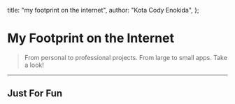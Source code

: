 
  title: "my footprint on the internet",
  author: "Kota Cody Enokida",
};

# My Footprint on the Internet

<BlockQuote>
  From personal to professional projects. From large to small apps. Take a look!
</BlockQuote>

<Project
  src="/projects/c3ai.png"
  bgSrc="/projects/project-background-1.jpg"
  alt="c3 ai"
  projectTitle="C3.AI"
  role="Software Engineer, UI Platform"
  description="C3.ai provides enterprise AI software solutions for various industries. I had a chance to contribute to the Component Library and build production ready visualization tools."
  technologies="React, Redux, Apache ECharts"
  url="https://c3.ai"
/>

<Project
  src="/projects/airswap.png"
  bgSrc="/projects/project-background-2.jpg"
  alt="Airswap"
  projectTitle="Airswap"
  role="Opensource Developer"
  description="Airswap is the original trustless OTC and RFQ token trading network on the Ethereum Blockchain. I had the priviledge to be one of the first contributors and built reusable components on the brand new Web App."
  technologies="React, web3.js, ethers.js"
  url="https://airswap.io"
  githubUrl="https://github.com/airswap/airswap-web"
/>

<Project
  src="/projects/ziptips.png"
  bgSrc="/projects/project-background-3.jpg"
  alt="Swifttips website"
  projectTitle="SwiftTips"
  role="Fullstack Engineer"
  description="SwiftTips is a learn and earn platform for learning the Swift programming langauge. I designed and engineered the landing page. I also developed logic for the earn program for developers."
  technologies="Figma, React, Express, MongoDB"
  url="https://www.swifttips.co/"
/>

<Project
  src="/projects/dinobabies.png"
  bgSrc="/projects/project-background-4.jpg"
  alt="Dinobabies in Space"
  projectTitle="Dinobabies in Space"
  role="Frontend Engineer"
  description="Dino Babies in Space is the first TV and Comic series built with an NFT-gated community. I built the landing page and logic to claim rewards and interact with your character."
  technologies="React, web3.js, ethers.js"
  url="https://www.dinobabies.io/"
/>

---

<div style={{ display: "flex", alignItems: "center", gap: "4px" }}>
  <h2 style={{ display: "inline-block", lineHeight: "18px" }}>Just For Fun</h2>
  <BirdIcon style={{ display: "inline-block", width: 40, height: 40 }} />
</div>

<Project
  src="/projects/playground.png"
  bgSrc="/projects/project-background-1.jpg"
  alt="kotakun's digital playground"
  projectTitle="Playground"
  role="Design Engineer"
  description="Just some digital experiements using framer motion, gsap, threejs, and webgl."
  technologies="React, Framer Motion, WebGL, ThreeJS"
  url="https://playground.kotakun.blog"
  githubUrl="https://github.com/codyenokida/playground"
/>
